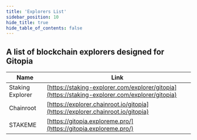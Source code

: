 ```yaml
---
title: 'Explorers List'
sidebar_position: 10
hide_title: true
hide_table_of_contents: false
---
```



<PageTitle iconUrl="img/gitopia-icon.svg" title="Gitopia Explorers List" />

## A list of blockchain explorers designed for Gitopia

| Name             | Link |
| ---------------- | ---- |
| Staking Explorer | [https://staking-explorer.com/explorer/gitopia](https://staking-explorer.com/explorer/gitopia) |
| Chainroot | [https://explorer.chainroot.io/gitopia](https://explorer.chainroot.io/gitopia) |
| STAKEME | [https://gitopia.exploreme.pro/](https://gitopia.exploreme.pro/) |
